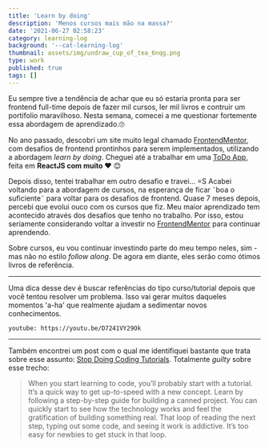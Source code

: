 ```yaml
---
title: 'Learn by doing'
description: 'Menos cursos mais mão na massa?'
date: '2021-06-27 02:58:23'
category: learning-log
background: '--cat-learning-log'
thumbnail: assets/img/undraw_cup_of_tea_6nqg.png
type: work
published: true
tags: []
---
```


Eu sempre tive a tendência de achar que eu só estaria pronta para ser frontend full-time depois de fazer mil cursos, ler mil livros e contruir um portifolio maravilhoso. Nesta semana, comecei a me questionar fortemente essa abordagem de aprendizado.🙄

No ano passado, descobri um site muito legal chamado [FrontendMentor](https://www.frontendmentor.io/solutions), com desafios de frontend prontinhos para serem implementados, utilizando a abordagem *learn by doing*. Cheguei até a trabalhar em uma [ToDo App](https://www.frontendmentor.io/solutions/todo-app-using-reactjs-I9UzE1vG2), feita em **ReactJS com muito ❤️** 😊

Depois disso, tentei trabalhar em outro desafio e travei... =S Acabei voltando para a abordagem de cursos, na esperança de ficar ˜boa o suficiente˜ para voltar para os desafios de frontend. Quase 7 meses depois, percebi que evolui ouco com os cursos que fiz. Meu maior aprendizado tem acontecido através dos desafios que tenho no trabalho. Por isso, estou seriamente considerando voltar a investir no [FrontendMentor](https://www.frontendmentor.io/solutions) para continuar aprendendo.

Sobre cursos, eu vou continuar investindo parte do meu tempo neles, sim - mas não no estilo *follow along*. De agora em diante, eles serão como ótimos livros de referência. 

---

Uma dica desse dev é buscar referências do tipo curso/tutorial depois que você tentou resolver um problema. Isso vai gerar muitos daqueles momentos 'a-ha' que realmente ajudam a sedimentar novos conhecimentos.  

`youtube: https://youtu.be/D7241VY29Ok`

---

Também encontrei um post com o qual me identifiquei bastante que trata sobre esse assunto: [Stop Doing Coding Tutorials](https://dev.to/raddevon/stop-doing-coding-tutorials-1o4l). Totalmente *guilty* sobre esse trecho:

<blockquote>
  When you start learning to code, you’ll probably start with a tutorial. It’s a quick way to get up-to-speed with a new concept. Learn by following a step-by-step guide for building a canned project. You can quickly start to see how the technology works and feel the gratification of building something real. That loop of reading the next step, typing out some code, and seeing it work is addictive. It’s too easy for newbies to get stuck in that loop.
</blockquote>